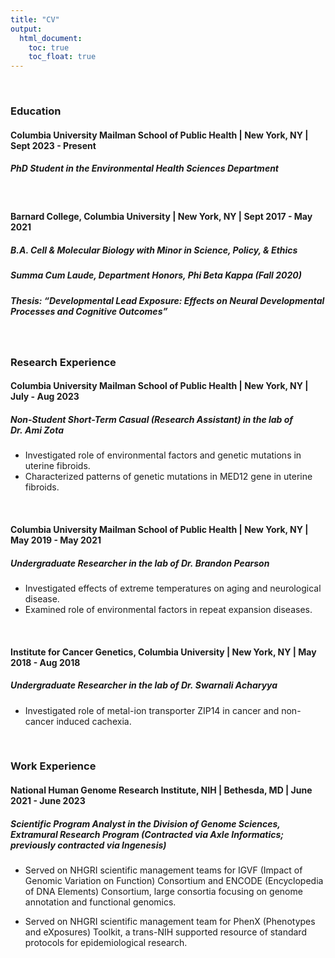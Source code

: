 ```yaml
---
title: "CV"
output: 
  html_document:
    toc: true
    toc_float: true
---
```


<br>

### Education

#### **Columbia University Mailman School of Public Health | New York, NY | Sept 2023 - Present**
##### *PhD Student in the Environmental Health Sciences Department*

<br>

#### **Barnard College, Columbia University | New York, NY | Sept 2017 - May 2021**
##### *B.A. Cell & Molecular Biology with Minor in Science, Policy, & Ethics*

##### Summa Cum Laude, Department Honors, Phi Beta Kappa (Fall 2020) 

##### Thesis: "Developmental Lead Exposure: Effects on Neural Developmental Processes and Cognitive Outcomes"

<br>

### Research Experience

#### **Columbia University Mailman School of Public Health | New York, NY | July - Aug 2023**
##### *Non-Student Short-Term Casual (Research Assistant) in the lab of Dr. Ami Zota*

* Investigated role of environmental factors and genetic mutations in uterine fibroids.
* Characterized patterns of genetic mutations in MED12 gene in uterine fibroids.

<br>

#### **Columbia University Mailman School of Public Health | New York, NY | May 2019 - May 2021**
##### *Undergraduate Researcher in the lab of Dr. Brandon Pearson*

* Investigated effects of extreme temperatures on aging and neurological disease.
* Examined role of environmental factors in repeat expansion diseases.

<br>

#### **Institute for Cancer Genetics, Columbia University | New York, NY | May 2018 - Aug 2018**
##### *Undergraduate Researcher in the lab of Dr. Swarnali Acharyya*

* Investigated role of metal-ion transporter ZIP14 in cancer and non-cancer induced cachexia.

<br>

### Work Experience

#### **National Human Genome Research Institute, NIH | Bethesda, MD | June 2021 - June 2023**
##### *Scientific Program Analyst in the Division of Genome Sciences, Extramural Research Program (Contracted via Axle Informatics; previously contracted via Ingenesis)*

* Served on NHGRI scientific management teams for IGVF (Impact of Genomic Variation on Function) Consortium and ENCODE (Encyclopedia of DNA Elements) Consortium, large consortia focusing on genome annotation and functional genomics.

* Served on NHGRI scientific management team for PhenX (Phenotypes and eXposures) Toolkit, a trans-NIH supported resource of standard protocols for epidemiological research.





